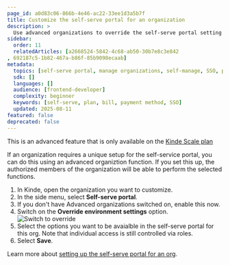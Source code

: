 ```yaml
---
page_id: a0d83c06-866b-4e46-ac22-33ee1d3a5b7f
title: Customize the self-serve portal for an organization
description: >
  Use advanced organizations to override the self-serve portal setting for individual organizations. For example, make a function available in one organization that is not suitable for another org.
sidebar:
  order: 11
  relatedArticles: [a2668524-5842-4c68-ab50-30b7e8c3e842
, 692187c5-1b82-467a-b86f-85b9098ecaab]
metadata:
  topics: [self-serve portal, manage organizations, self-manage, SSO, plan management, payment details]
  sdk: []
  languages: []
  audience: [frontend-developer]
  complexity: beginner
  keywords: [self-serve, plan, bill, payment method, SSO]
  updated: 2025-08-11
featured: false
deprecated: false
---
```


<Aside type="upgrade">

This is an advanced feature that is only available on the [Kinde Scale plan](https://kinde.com/pricing/)

</Aside>

If an organization requires a unique setup for the self-service portal, you can do this using an advanced organiztion function. If you set this up, the authorized members of the organization will be able to perform the selected functions. 

1. In Kinde, open the organization you want to customize.
2. In the side menu, select **Self-serve portal**.
3. If you don't have Advanced organizations switched on, enable this now.
4. Switch on the **Override environment settings** option.
   ![Switch to override](https://imagedelivery.net/skPPZTHzSlcslvHjesZQcQ/9461ff2f-0c8e-4f2a-0dbb-f6db420bb400/public)
5. Select the options you want to be avaialble in the self-serve portal for this org. Note that individual access is still controlled via roles.
6. Select **Save**.

Learn more about [setting up the self-serve portal for an org](/build/set-up-options/self-serve-portal-for-orgs/). 
